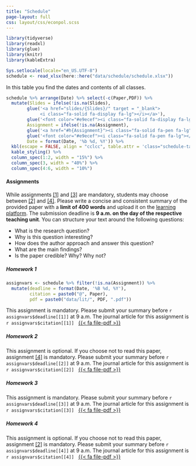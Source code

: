 ```yaml
---
title: "Schedule"
page-layout: full
css: layout/css/econpol.scss
---
```


```r
library(tidyverse)
library(readxl)
library(glue)
library(knitr)
library(kableExtra)

Sys.setlocale(locale="en_US.UTF-8")
schedule <- read_xlsx(here::here("data/schedule/schedule.xlsx"))
```

In this table you find the dates and contents of all classes.


::: {.schedule-table}
```r
schedule %>% arrange(Date) %>% select(-c(Paper,PDF)) %>%
  mutate(Slides = ifelse(!is.na(Slides),
        glue('<a href="slides/{Slides}/" target = "_blank">
             <i class="fa-solid fa-display fa-lg"></i></a>'),
        glue('<font color="#e9ecef"><i class="fa-solid fa-display fa-lg"></i></font>')), 
        Assignment = ifelse(!is.na(Assignment),
        glue('<a href="#h{Assignment}"><i class="fa-solid fa-pen fa-lg"></i></a>'),
        glue('<font color="#e9ecef"><i class="fa-solid fa-pen fa-lg"></i></font>')),
        Date = format(Date, '%b %d, %Y')) %>%
  kbl(escape = FALSE, align = "cclcc", table.attr = 'class="schedule-table"') %>% 
  kable_styling() %>% 
  column_spec(1:2, width = "15%") %>% 
  column_spec(3, width = "40%") %>% 
  column_spec(4:6, width = "10%")
```
:::

#### Assignments

While assignments [[1]](#h1) and [[3]](#h3) are mandatory, students may choose between [[2]](#h2) and [[4]](#h4). Please write a concise and consistent summary of the provided paper with a **limit of 400 words** and upload it on the [learning platform](https://learn.wu.ac.at). The submission deadline is **9 a.m. on the day of the respective teaching unit**. You can structure your text around the following questions:

- What is the research question?
- Why is this question interesting?
- How does the author approach and answer this question? 
- What are the main findings? 
- Is the paper credible? Why? Why not?

##### Homework 1{#h1}

```r
assignvars <- schedule %>% filter(!is.na(Assignment)) %>%
  mutate(deadline = format(Date, '%B %d, %Y'),
         citation = paste0("@", Paper),
         pdf = paste0("data/lit/", PDF, ".pdf"))
```

This assignment is mandatory. Please submit your summary before `r assignvars$deadline[[1]]` at 9 a.m. The journal article for this assignment is `r assignvars$citation[[1]]` &nbsp; <a href = "`r assignvars$pdf[[1]]`">{{< fa file-pdf >}}</a>

##### Homework 2{#h2}

This assignment is optional. If you choose not to read this paper, assignment [[4]](#h4) is mandatory. Please submit your summary before `r assignvars$deadline[[2]]` at 9 a.m. The journal article for this assignment is `r assignvars$citation[[2]]` &nbsp; <a href = "`r assignvars$pdf[[2]]`">{{< fa file-pdf >}}</a>

##### Homework 3{#h3}

This assignment is mandatory. Please submit your summary before `r assignvars$deadline[[3]]` at 9 a.m. The journal article for this assignment is `r assignvars$citation[[3]]` &nbsp; <a href = "`r assignvars$pdf[[3]]`">{{< fa file-pdf >}}</a>

##### Homework 4{#h4}

This assignment is optional. If you choose not to read this paper, assignment [[2]](#h2) is mandatory. Please submit your summary before `r assignvars$deadline[[4]]` at 9 a.m. The journal article for this assignment is `r assignvars$citation[[4]]` &nbsp; <a href = "`r assignvars$pdf[[4]]`">{{< fa file-pdf >}}</a>